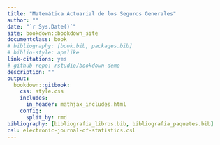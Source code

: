```yaml
---
title: "Matemática Actuarial de los Seguros Generales"
author: ""
date: "`r Sys.Date()`"
site: bookdown::bookdown_site
documentclass: book
# bibliography: [book.bib, packages.bib]
# biblio-style: apalike
link-citations: yes
# github-repo: rstudio/bookdown-demo
description: ""
output: 
  bookdown::gitbook:
    css: style.css
    includes:
      in_header: mathjax_includes.html
    config:
      split_by: rmd
bibliography: [bibliografia_libros.bib, bibliografia_paquetes.bib]
csl: electronic-journal-of-statistics.csl
---
```

